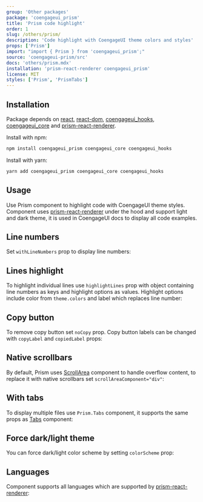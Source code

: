 ```yaml
---
group: 'Other packages'
package: 'coengageui_prism'
title: 'Prism code highlight'
order: 1
slug: /others/prism/
description: 'Code highlight with CoengageUI theme colors and styles'
props: ['Prism']
import: "import { Prism } from 'coengageui_prism';"
source: 'coengageui-prism/src'
docs: 'others/prism.mdx'
installation: 'prism-react-renderer coengageui_prism'
license: MIT
styles: ['Prism', 'PrismTabs']
---
```



## Installation

Package depends on [react](https://www.npmjs.com/package/react), [react-dom](https://www.npmjs.com/package/react-dom), [coengageui_hooks](https://www.npmjs.com/package/coengageui_hooks), [coengageui_core](https://www.npmjs.com/package/coengageui_core) and [prism-react-renderer](https://www.npmjs.com/package/prism-react-renderer).

Install with npm:

```sh
npm install coengageui_prism coengageui_core coengageui_hooks
```

Install with yarn:

```sh
yarn add coengageui_prism coengageui_core coengageui_hooks
```

## Usage

Use Prism component to highlight code with CoengageUI theme styles.
Component uses [prism-react-renderer](https://github.com/FormidableLabs/prism-react-renderer)
under the hood and support light and dark theme, it is used in CoengageUI docs to display all code examples.

<Demo data={PrismDemos.usage} />

## Line numbers

Set `withLineNumbers` prop to display line numbers:

<Demo data={PrismDemos.lineNumbers} />

## Lines highlight

To highlight individual lines use `highlightLines` prop with object containing
line numbers as keys and highlight options as values. Highlight options include
color from `theme.colors` and label which replaces line number:

<Demo data={PrismDemos.linesHighlight} />

## Copy button

To remove copy button set `noCopy` prop.
Copy button labels can be changed with `copyLabel` and `copiedLabel` props:

<Demo data={PrismDemos.copyLabel} />

## Native scrollbars

By default, Prism uses [ScrollArea](/core/scroll-area/) component to handle overflow content,
to replace it with native scrollbars set `scrollAreaComponent="div"`:

<Demo data={PrismDemos.scrollbars} />

## With tabs

To display multiple files use `Prism.Tabs` component, it supports the same props as [Tabs](/core/tabs/) component:

<Demo data={PrismDemos.tabs} />

## Force dark/light theme

You can force dark/light color scheme by setting `colorScheme` prop:

<Demo data={PrismDemos.themeOverride} />

## Languages

Component supports all languages which are supported by [prism-react-renderer](https://github.com/FormidableLabs/prism-react-renderer):

<Demo data={PrismDemos.languages} />
